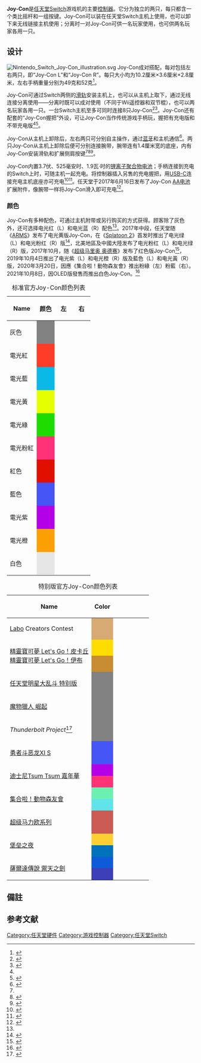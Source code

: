 {{NoteTA
| G1 = Games
}}
{{Infobox VG system
| title=Joy-Con
| image=Nintendo Switch Joy-Con Controllers.png
| caption= 从主机上分离的灰色Joy-Con
| developer=任天堂平台技術開發本部
| manufacturer=[[任天堂|任天堂]]
| type=[[游戏控制器|游戏控制器]]
| generation=
| lifespan=2017年3月3日
| power= 内置3.7伏、525毫安时[[锂离子聚合物电池|锂离子聚合物电池]]<ref name=":1">{{Cite news|url=https://www.ifixit.com/Teardown/Nintendo+Switch+Teardown/78263|title=Nintendo Switch Teardown|date=2017-03-03|newspaper=iFixit|accessdate=2018-01-19|language=en|archive-date=2017-03-06|archive-url=https://web.archive.org/web/20170306033026/https://www.ifixit.com/Teardown/Nintendo+Switch+Teardown/78263|dead-url=no}}</ref>
| storage=
| Sound=
| input=[[类比摇杆|类比摇杆]]、按键、[[加速度传感器|加速度传感器]]、[[陀螺仪|陀螺仪]]、[[近场通讯|近场通讯]]（仅右控制器）、[[消费者红外|红外深度传感器]]（仅右控制器）
| connectivity=[[蓝牙|蓝牙4.1]] <ref name=":1" />
| predecessor= [[Wii_U控制器|Wii U控制器]]
| successor =
}}

'''Joy-Con'''是[[任天堂Switch|任天堂Switch]]游戏机的主要[[控制器|控制器]]。它分为独立的两只，每只都含一个类比摇杆和一组按键。Joy-Con可以装在任天堂Switch主机上使用，也可以卸下来无线链接主机使用；分离时一对Joy-Con可供一名玩家使用，也可供两名玩家各用一只。

== 设计 ==
[[File:Nintendo_Switch_Joy-Con_illustration.svg|left]]
Joy-Con成对搭配，每对包括左右两只，即“Joy-Con L”和“Joy-Con R”。每只大小均为10.2厘米×3.6厘米×2.8厘米，左右手柄重量分别为49克和52克<ref name="poly detail specs">{{Cite web | url = http://www.polygon.com/2017/1/13/14255984/nintendo-switch-hardware-specifications-screen-resolution | title = Nintendo Switch has 32 GB storage, 720p touchscreen | first = Samit | last = Sarkar | date = 2017-01-13 | accessdate = 2017-01-23 | work = [[Polygon_(website)|Polygon]] | archive-date = 2017-01-14 | archive-url = https://web.archive.org/web/20170114194749/http://www.polygon.com/2017/1/13/14255984/nintendo-switch-hardware-specifications-screen-resolution | dead-url = no }}</ref>。

Joy-Con可通过Switch两侧的[[滑轨|滑轨]]安装主机上，也可以从主机上取下，通过无线连接分离使用——分离时既可以成对使用（不同于Wii遥控器和双节棍），也可以两名玩家各用一只。一台Switch主机至多可同时连接8只Joy-Con<ref name="polygon-joycon-unveil">{{cite web|title=Nintendo Switch uses detachable 'Joy-Con' controllers|url=http://www.polygon.com/2016/10/20/13345506/nintendo-switch-controller-joy-con|website=Polygon|publisher=Vox Media|accessdate=2017-03-07|archive-date=2017-03-07|archive-url=https://web.archive.org/web/20170307205226/http://www.polygon.com/2016/10/20/13345506/nintendo-switch-controller-joy-con|dead-url=no}}</ref><ref name="polygon joy-con">{{cite web | url = http://www.polygon.com/2017/1/12/14260790/nintendo-switch-joy-con-controller-features | title = Nintendo Switch Joy-Con controller does some amazing things | first = Michael | last = McWhertor | date = 2017-01-13 | accessdate = 2017-01-13 | work = [[Polygon_(website)|Polygon]] | archive-date = 2017-01-14 | archive-url = https://web.archive.org/web/20170114042825/http://www.polygon.com/2017/1/12/14260790/nintendo-switch-joy-con-controller-features | dead-url = no }}</ref>。Joy-Con还有配套的“Joy-Con握把”外设，可让Joy-Con当作传统游戏手柄玩，握把有充电版和不带充电版<ref name="polygon-chargegrip" /><ref name="eurogamer joycon">{{cite web | url = http://www.eurogamer.net/articles/2017-01-13-a-pair-of-nintendo-switch-joy-con-controllers-costs-75 | title = A pair of Nintendo Switch Joy-con controllers costs £75 | first = Wesley | last = Yin-Poole | date = 2017-01-13 | accessdate = 2017-01-13 | work = [[Eurogamer|Eurogamer]] | archive-date = 2017-01-14 | archive-url = https://web.archive.org/web/20170114002130/http://www.eurogamer.net/articles/2017-01-13-a-pair-of-nintendo-switch-joy-con-controllers-costs-75 | dead-url = no }}</ref>。

Joy-Con从主机上卸除后，左右两只可分别自主操作，通过[[蓝牙|蓝牙]]和主机通信<ref name="verge-pcbt">{{cite web|title=Nintendo’s Joy-Con controllers also work with Windows, Mac, and Android devices|url=https://www.theverge.com/circuitbreaker/2017/3/6/14826924/nintendo-joy-con-controllers-windows-macos-android-support|website=The Verge|accessdate=2017-03-07|archive-date=2017-03-07|archive-url=https://web.archive.org/web/20170307203941/http://www.theverge.com/circuitbreaker/2017/3/6/14826924/nintendo-joy-con-controllers-windows-macos-android-support|dead-url=no}}</ref>。两只Joy-Con从主机上卸除后便可分别连接腕带，腕带连有1.4厘米宽的底座，内有Joy-Con安装滑轨和扩展侧肩按键<ref name="poly detail specs" /><ref name="polygon-straps">{{cite web|title=Nintendo Switch's Joy-Con wrist straps have an annoying issue, but you can fix it|url=http://www.polygon.com/2017/2/27/14712498/nintendo-switch-joy-con-controller-wrist-strap|website=Polygon|publisher=Vox Media|accessdate=2017-03-07|archive-date=2017-03-07|archive-url=https://web.archive.org/web/20170307203921/http://www.polygon.com/2017/2/27/14712498/nintendo-switch-joy-con-controller-wrist-strap|dead-url=no}}</ref><ref name="polygon specs">{{cite web | url = http://www.polygon.com/2017/1/13/14241898/nintendo-switch-details | title = Everything we know about Nintendo Switch | first = Allegra | last = Frank | date = 2017-01-13 | accessdate = 2017-01-13 | work = [[Polygon_(website)|Polygon]] | archive-date = 2017-01-14 | archive-url = https://web.archive.org/web/20170114042835/http://www.polygon.com/2017/1/13/14241898/nintendo-switch-details | dead-url = no }}</ref>。

Joy-Con内置3.7伏、525毫安时、1.9瓦·时的[[锂离子聚合物电池|锂离子聚合物电池]]；手柄连接到充电的Switch上时，可随主机一起充电。将控制器插入另售的充电握把，用[[USB-C|USB-C]]连接充电主机底座亦可充电<ref name="polygon-charging">{{cite web|title=Here’s how to charge the Nintendo Switch Joy-Con controller|url=http://www.polygon.com/2017/1/13/14269692/nintendo-switch-controller-charger|website=Polygon|accessdate=2017-03-07|archive-date=2017-01-15|archive-url=https://web.archive.org/web/20170115160007/http://www.polygon.com/2017/1/13/14269692/nintendo-switch-controller-charger|dead-url=no}}</ref><ref name="polygon-chargegrip">{{cite web|title=Nintendo Switch’s included Joy-Con Grip is not the same as $30 Charging Grip|url=http://www.polygon.com/2017/1/16/14285520/nintendo-switch-joy-con-charging-grip|website=Polygon|publisher=Vox Media|accessdate=2017-03-07|archive-date=2017-02-16|archive-url=https://web.archive.org/web/20170216211934/http://www.polygon.com/2017/1/16/14285520/nintendo-switch-joy-con-charging-grip|dead-url=no}}</ref>。任天堂于2017年6月16日发布了Joy-Con [[AA电池|AA电池]]扩展附件，像腕带一样将Joy-Con滑入即可充电<ref name=":0">{{Cite web|url=https://www.theverge.com/2017/4/12/15279766/nintendo-switch-joy-con-neon-yellow-color-aa-battery-pack|title=Nintendo introduces new neon yellow Joy-Con color and controller battery pack|date=2017-04-12|website=The Verge|access-date=2017-04-14|archive-date=2017-04-13|archive-url=https://web.archive.org/web/20170413063146/http://www.theverge.com/2017/4/12/15279766/nintendo-switch-joy-con-neon-yellow-color-aa-battery-pack|dead-url=no}}</ref>。

=== 颜色 ===
Joy-Con有多种配色，可通过主机附带或另行购买的方式获得。顾客除了灰色外，还可选择电光红（L）和电光蓝（R）配色<ref name="eurogamer joycon" />。2017年中段，任天堂随《[[ARMS_(游戏)|ARMS]]》发布了电光黄版Joy-Con，在《[[Splatoon_2|Splatoon 2]]》首发时推出了电光绿（L）和电光粉红（R）版<ref>{{Cite news|url=https://www.theverge.com/circuitbreaker/2017/5/18/15657970/nintendo-switch-joy-con-splatoon-controller-colors|title=Nintendo is releasing neon pink-and-green Switch controllers for Splatoon 2|newspaper=The Verge|accessdate=2018-01-19|archive-date=2017-09-13|archive-url=https://web.archive.org/web/20170913230749/https://www.theverge.com/circuitbreaker/2017/5/18/15657970/nintendo-switch-joy-con-splatoon-controller-colors|dead-url=no}}</ref>，北美地區及中國大陸发布了电光粉红（L）和电光绿（R）版，2017年10月，随《[[超级马里奥_奥德赛|超级马里奥 奥德赛]]》发布了红色版Joy-Con<ref>{{Cite news|url=https://www.destructoid.com/there-s-a-super-mario-odyssey-switch-bundle-that-comes-with-two-red-joy-con-460922.phtml|title=There's a Super Mario Odyssey Switch bundle that comes with two red Joy-Con|newspaper=destructoid|accessdate=2018-01-19|archive-date=2020-11-12|archive-url=https://web.archive.org/web/20201112004423/https://www.destructoid.com/there-s-a-super-mario-odyssey-switch-bundle-that-comes-with-two-red-joy-con-460922.phtml|dead-url=no}}</ref>，2019年10月4日推出了电光紫（L）和电光橙（R）版及藍色（L）和电光黃（R）版，2020年3月20日，因應《集合啦！動物森友會》推出粉綠（左）粉藍（右）。2021年10月8日，因OLED版發售而推出白色Joy-Con。<ref>{{Cite web|title=配置OLED螢幕的Nintendo Switch（OLED款式）預定於2021年10月8日發售，建議售價HKD 2,680|url=https://www.nintendo.com.hk/support/information/2021/210706/index.html|access-date=2022-05-08|work=任天堂(香港)有限公司網站|language=zh-hant}}</ref>

<center>
{| class="wikitable plainrowheaders" style="display:inline-table; width:45%; font-size:100%;"
|+ 标准官方Joy-Con颜色列表
|-
! Name
! style="width:2em;" | 颜色
! style="width:2em;" | 左
! style="width:2em;" | 右
|-
! scope="row" | 灰色
| style="background: #828282" |
| {{ya}}
| {{ya}}
|-
! scope="row" | 電光紅
| style="background: #FF3C28" |
| {{ya}}
| {{ya}}
|-
! scope="row" | 電光藍
| style="background: #0AB9E6" |
| {{ya}}
| {{ya}}
|-
! scope="row" | 電光黃
| style="background: #E6FF00" |
| {{ya}}
| {{ya}}
|-
! scope="row" | 電光綠{{Notetag|name=Splatoon 2|Initially released as a special edition color for Splatoon 2. Later released as standard color in all regions.}}
| style="background: #1EDC00" |
| {{ya}}
| {{ya}}
|-
! scope="row" | 電光粉紅{{Notetag|name=Splatoon 2}}
| style="background: #FF3278" |
| {{ya}} 
| {{ya}}
|-
! scope="row" | 紅色{{Notetag|name=Red|Initially released as a special edition color for Super Mario Odyssey. Later released as standard color in Japan and Europe only.}}
| style="background: #E10F00" |
| {{ya}} 
| {{ya}}
|-
! scope="row" | 藍色
| style="background: #4655F5" |
| {{ya}} 
| {{ya}}{{Notetag|name=My Nintendo Store|Only available in Japanese My Nintendo Store.}}
|-
! scope="row" | 電光紫
| style="background: #B400E6" |
| {{ya}} 
| {{ya}}{{Notetag|name=My Nintendo Store|Only available in Japanese My Nintendo Store.}}
|-
! scope="row" | 電光橙
| style="background: #FAA005" |
| {{ya}} {{Notetag|name=My Nintendo Store|Only available in Japanese My Nintendo Store.}}
| {{ya}}
|-
! scope="row" | 白色
| style="background: #E6E6E6" |
| {{ya}}
| {{ya}}
|}
{| class="wikitable plainrowheaders" style="display:inline-table; width:45%; font-size:100%;"
|+ 特别版官方Joy-Con颜色列表
|-
! Name
! style="width:2em;" | Color
! style="width:2em;" | {{abbr|L|Left}}
! style="width:2em;" | {{abbr|R|Right}}
|-
! scope="row" | [[任天堂Labo|Labo]] Creators Contest
| style="background: #D7AA73" |
| {{ya}}
| {{ya}}
|-
! rowspan="2" scope="row" | [[精靈寶可夢_Let's_Go！皮卡丘／Let's_Go！伊布|精靈寶可夢 Let's Go！皮卡丘<br>精靈寶可夢 Let's Go！伊布]]
| style="background: #FFDC00" |
| {{na}}
| {{ya}}
|-
| style="background: #C88C32" |
| {{ya}}
| {{na}}
|-
! scope="row" | [[任天堂明星大乱斗_特别版|任天堂明星大乱斗 特别版]]
| rowspan="3" style="background: #828282" |
| {{ya}}
| {{ya}}
|-
! scope="row" | [[魔物獵人_崛起|魔物獵人 崛起]]
| {{ya}}
| {{ya}}
|-
! scope="row" | ''Thunderbolt Project''<ref>{{Citation|title=Special Edition Joy-Con - Nintendo Switch Wiki Guide - IGN|url=https://www.ign.com/wikis/nintendo-switch/Special_Edition_Joy-Con|language=en|access-date=2021-02-18|archive-date=2021-03-16|archive-url=https://web.archive.org/web/20210316195128/https://www.ign.com/wikis/nintendo-switch/Special_Edition_Joy-Con|dead-url=no}}</ref>
| {{ya}}
| {{ya}}
|-
! scope="row" | [[勇者鬥惡龍XI_尋覓逝去的時光|勇者斗恶龙XI S]]
| style="background: #4655F5" |
| {{ya}}
| {{ya}}
|-
! rowspan="2" scope="row" | [[迪士尼Tsum_Tsum|迪士尼Tsum Tsum 嘉年華]]
| style="background: #B400E6" |
| {{ya}}
| {{na}}
|-
| style="background: #FF3278" |
| {{na}}
| {{ya}}
|-
! rowspan="2" scope="row" | [[集合啦！動物森友會|集合啦！動物森友會]]
| style="background: #6CF0B2" |
| {{ya}}
| {{na}}
|-
| style="background: #61E3EA" |
| {{na}}
| {{ya}}
|-
! scope="row" | [[超级马力欧系列|超级马力欧系列]]
| style="background: #cb5a52" |
| {{ya}}
| {{ya}}
|-
! rowspan="2" scope="row" | [[堡垒之夜|堡垒之夜]]
| style="background: #fcd033" |
| {{ya}}
| {{na}}
|-
| style="background: #0072bb" |
| {{na}}
| {{ya}}
|-
! rowspan="2" scope="row" | [[薩爾達傳說_禦天之劍|薩爾達傳說 禦天之劍]]
| style="background: #0e5bda" |
| {{ya}}
| {{na}}
|-
| style="background: #3d3fb8" |
| {{na}}
| {{ya}}
|}</center>

==備註==
{{NoteFoot}}

== 参考文献 ==
{{Reflist|30em}}

{{任天堂Switch}}
{{任天堂游戏硬件}}

{{DEFAULTSORT:Joy-con}}
[[Category:任天堂硬件|Category:任天堂硬件]]
[[Category:游戏控制器|Category:游戏控制器]]
[[Category:任天堂Switch|Category:任天堂Switch]]